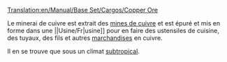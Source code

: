[[Translation:en/Manual/Base Set/Cargos/Copper Ore]]

{{fr/Manual/Base Set/Cargos/Cargaison|nom=Minerai de cuivre
|image=en/Manual/Base Set/Industries/Copperoremine.png
|produit=[[fr/Manual/Base Set/Industries/Mine de cuivre|Mine de cuivre]]
|accepté=[[fr/Manual/Base Set/Industries/Usine|Usine]]
}}

Le minerai de cuivre est extrait des [[fr/Manual/Base Set/Industries/Mine de cuivre|mines de cuivre]] et est épuré et mis en forme dans une ||Usine/Fr|usine]] pour en faire des ustensiles de cuisine, des tuyaux, des fils et autres [[fr/Manual/Base Set/Cargos/Marchandises|marchandises]] en cuivre.

Il en se trouve que sous un climat [[fr/Manual/Climat#subtropical|subtropical]].